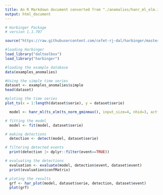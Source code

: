 ```yaml
---
title: An R Markdown document converted from "./anomalies/hanr_ml_elm.ipynb"
output: html_document
---
```


```r
# Harbinger Package
# version 1.1.707

source("https://raw.githubusercontent.com/cefet-rj-dal/harbinger/master/jupyter.R")

#loading Harbinger
load_library("daltoolbox") 
load_library("harbinger") 
```

```r
#loading the example database
data(examples_anomalies)
```

```r
#Using the simple time series 
dataset <- examples_anomalies$simple
head(dataset)
```

```r
#ploting the time series
plot_ts(x = 1:length(dataset$serie), y = dataset$serie)
```

```r
  model <- hanr_ml(ts_elm(ts_norm_gminmax(), input_size=4, nhid=3, actfun="purelin"))
```

```r
# fitting the model
  model <- fit(model, dataset$serie)
```

```r
# making detections
  detection <- detect(model, dataset$serie)
```

```r
# filtering detected events
  print(detection |> dplyr::filter(event==TRUE))
```

```r
# evaluating the detections
  evaluation <- evaluate(model, detection$event, dataset$event)
  print(evaluation$confMatrix)
```

```r
# ploting the results
  grf <- har_plot(model, dataset$serie, detection, dataset$event)
  plot(grf)
```

